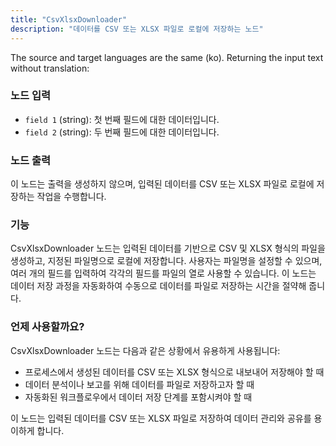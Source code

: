```yaml
---
title: "CsvXlsxDownloader"
description: "데이터를 CSV 또는 XLSX 파일로 로컬에 저장하는 노드"
---
```


The source and target languages are the same (ko). Returning the input text without translation:

### 노드 입력

- `field 1` (string): 첫 번째 필드에 대한 데이터입니다.
- `field 2` (string): 두 번째 필드에 대한 데이터입니다.

### 노드 출력

이 노드는 출력을 생성하지 않으며, 입력된 데이터를 CSV 또는 XLSX 파일로 로컬에 저장하는 작업을 수행합니다.

### 기능

CsvXlsxDownloader 노드는 입력된 데이터를 기반으로 CSV 및 XLSX 형식의 파일을 생성하고, 지정된 파일명으로 로컬에 저장합니다. 사용자는 파일명을 설정할 수 있으며, 여러 개의 필드를 입력하여 각각의 필드를 파일의 열로 사용할 수 있습니다. 이 노드는 데이터 저장 과정을 자동화하여 수동으로 데이터를 파일로 저장하는 시간을 절약해 줍니다.

### 언제 사용할까요?

CsvXlsxDownloader 노드는 다음과 같은 상황에서 유용하게 사용됩니다:

- 프로세스에서 생성된 데이터를 CSV 또는 XLSX 형식으로 내보내어 저장해야 할 때
- 데이터 분석이나 보고를 위해 데이터를 파일로 저장하고자 할 때
- 자동화된 워크플로우에서 데이터 저장 단계를 포함시켜야 할 때

<Info>이 노드는 입력된 데이터를 CSV 또는 XLSX 파일로 저장하여 데이터 관리와 공유를 용이하게 합니다.</Info>
